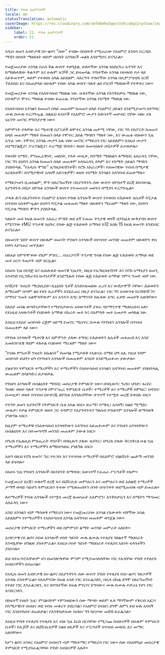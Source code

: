 ```yaml
---
title: ሦስቱ አእምሮዎች
locale: am
statusTranslation: automatic
coverImage: https://res.cloudinary.com/xmfm6mhw3gwctndtcubgx2rptnae/image/upload/v1740337243/small_cover_educacion_fundamental_a051170f1c.webp
sidebar:
    label: 21. ሦስቱ አእምሮዎች
    order: 21
---
```

አዲሱ ዘመን አብዮታዊ ስነ-ልቦና "ሰው" ተብሎ በስህተት የሚጠራው የአዕምሮ እንስሳ ኦርጋኒክ ማሽን በሶስት ማዕከላት ወይም በሶስት አንጎሎች መልክ እንደሚኖር ይናገራል።

የመጀመሪያው አንጎል በራስ ቅል ውስጥ ተዘግቷል. ሁለተኛው አንጎል ከአከርካሪ አጥንት እና ከማዕከላዊው ቅልጥም እና ሁሉም ነርቮች ጋር ይዛመዳል. ሦስተኛው አንጎል በተወሰነ ቦታ ላይ አይቀመጥም, ወይም የተወሰነ አካል አይደለም. በእርግጥ ሦስተኛው አንጎል በሲምፓቲቲክ ነርቭ ፕሌክስስ እና በአጠቃላይ በሁሉም የሰው አካል ውስጥ ባሉት ልዩ የነርቭ ማዕከሎች የተዋቀረ ነው።

የመጀመሪያው አንጎል የአስተሳሰብ ማዕከል ነው. ሁለተኛው አንጎል የእንቅስቃሴ ማዕከል ነው, በተለምዶ ሞተር ማዕከል ተብሎ ይጠራል. ሦስተኛው አንጎል የስሜት ማዕከል ነው.

የአስተሳሰብ አንጎልን ከመጠን በላይ መጠቀም ከመጠን በላይ የአዕምሮ ኃይልን እንደሚያመጣ በተግባር ሙሉ በሙሉ ተረጋግጧል. ስለዚህ እብዶች የአእምሮ ሙታን እውነተኛ መቃብር ናቸው ብሎ ያለ ፍርሃት መናገር ምክንያታዊ ነው።

ስምምነት ያላቸው እና ሚዛናዊ ስፖርቶች ለሞተር አንጎል ጠቃሚ ናቸው, ነገር ግን የስፖርት ከመጠን በላይ መጠቀም ማለት ከመጠን በላይ የሞተር ኃይል ማባከን ማለት ነው, እና ውጤቱ ብዙውን ጊዜ አጥፊ ነው. የሞተር አንጎል ሙታን አሉ ብሎ መናገር የማይረባ ነገር አይደለም። እነዚህ ሙታን በሄሚፕልጂያ፣ ፓራፕልጂያ፣ ተራማጅ ሽባነት፣ ወዘተ በመሳሰሉት በሽታዎች ይታወቃሉ።

የውበት ስሜት, ምስጢራዊነት, መደሰት, የላቀ ሙዚቃ, የስሜት ማዕከልን ለማዳበር አስፈላጊ ናቸው, ነገር ግን ይህንን አንጎል ከመጠን በላይ መጠቀም አላስፈላጊ ድካም እና የስሜት ኃይልን ማባከን ያስከትላል. "የአዲሱ ሞገድ" ኤግዚስቴሽንቶች፣ የሮክ አክራሪዎች፣ የዘመናዊው ጥበብ ስሜታዊ አርቲስቶች፣ የስሜታዊነት አሳዛኝ አድናቂዎች፣ ወዘተ የስሜት አንጎልን አላግባብ ይጠቀማሉ።

የማይታመን ቢመስልም, ሞት በእርግጠኝነት በእያንዳንዱ ሰው ውስጥ በሦስተኛ ደረጃ ይከናወናል. እያንዳንዱ በሽታ በሦስቱ አንጎሎች ውስጥ የተመሠረተ መሆኑን በሚገባ ተረጋግጧል።

ታላቁ ሕግ በእያንዳንዱ የአዕምሮ እንስሳ ሦስቱ አንጎሎች ውስጥ የተወሰነ የሕይወት እሴቶች ካፒታል በጥበብ አስቀምጧል። ይህንን ካፒታል መቆጠብ ማለት ህይወትን ማራዘም ማለት ነው, ይህንን ካፒታል ማባከን ሞትን ያስከትላል.

ካለፉት መቶ ክፍለ ዘመናት አስፈሪ ምሽት ወደ እኛ የመጡ ጥንታዊ ወጎች በፓስፊክ ውቅያኖስ ውስጥ የሚገኘው የMU ጥንታዊ አህጉር የሰው ልጅ የሕይወት አማካይ ከ12 እስከ 15 ክፍለ ዘመናት እንደነበር ይናገራሉ።

በዘመናት ሂደት ውስጥ በሁሉም ዘመናት ሦስቱን አንጎሎች በተሳሳተ መንገድ መጠቀም ህይወትን ቀስ በቀስ እያሳጠረ መጥቷል።

በፀሐይ በምትሞቀው የኬም ምድር... በፈርዖኖች ጥንታዊ ግብፅ የሰው ልጅ የሕይወት አማካይ ወደ መቶ አርባ ዓመታት ብቻ ደርሷል።

በአሁኑ ጊዜ በነዳጅ እና ሴሉሎይድ ዘመናዊ ጊዜያት, በዚህ የኤግዚስቴሽንት እና የሮክ አማፂያን ዘመን, አንዳንድ የኢንሹራንስ ኩባንያዎች እንደሚሉት የሰው ልጅ የሕይወት አማካይ ሃምሳ ዓመት ብቻ ነው.

የሶቪየት ኅብረት ማርክሲስት-ሌኒኒስት ጌቶች እንደተለመደው ፈሪሃ እና ውሸታሞች ናቸው፣ ሕይወትን ለማራዘም በጣም ልዩ የሆኑ ሴራዎችን እንደፈጠሩ በዚያ ይናገራሉ፣ ነገር ግን አዛውንቱ ክሩሽቼቭ ገና ሰማንያ ዓመት አልሞላቸውም እና አንዱን እግር ለማንሳት ከሌላው እግር ፈቃድ መጠየቅ አለባቸው።

በእስያ መሃል ወጣትነታቸውን የማያስታውሱ አዛውንቶች ያቀፈ ሃይማኖታዊ ማህበረሰብ አለ። የእነዚህ አዛውንቶች የህይወት አማካይ በአራት መቶ እና በአምስት መቶ አመታት መካከል ነው.

እነዚህ የእስያ መነኮሳት ረጅም ዕድሜ የመኖር ሚስጥር በሙሉ የሦስቱን አንጎሎች በጥበብ በመጠቀም ላይ ነው።

የሦስቱ አንጎሎች ሚዛናዊ እና ስምምነት ያለው ተግባር የሕይወትን እሴቶች መቆጠብ እና እንደ አመክንዮአዊ ቅደም ተከተል የህይወት ማራዘም ማለት ነው።

"የብዙ ምንጮች ንዝረት እኩልነት" በመባል የሚታወቅ የአጽናፈ ሰማይ ህግ አለ. የዚህ ገዳም መነኮሳት ይህንን ህግ የሦስቱን አንጎሎች በመጠቀም እንዴት እንደሚጠቀሙ ያውቃሉ።

ያልተገባ ትምህርት ተማሪዎችን እና ተማሪዎችን የአስተሳሰብ አንጎልን አላግባብ መጠቀም ያስከትላል, ውጤቱም በሳይካትሪ ይታወቃል.

ሦስቱን አንጎሎች በብልህነት ማዳበር መሰረታዊ ትምህርት ነው። በባቢሎን፣ ግሪክ፣ ህንድ፣ ፋርስ፣ ግብፅ፣ ወዘተ ባሉት ጥንታዊ የምሥጢር ትምህርት ቤቶች፣ ተማሪዎች እና ተማሪዎች በምክር፣ በዳንስ፣ በሙዚቃ፣ ወዘተ በጥበብ በተቀናጁ ለሦስቱ አንጎሎቻቸው ቀጥተኛ የተሟላ መረጃ ይቀበሉ ነበር።

የጥንት ዘመን ቲያትሮች የትምህርት ቤቱ አካል ነበሩ። ድራማ፣ ኮሜዲ፣ አሳዛኝ፣ ከልዩ ሚሚክ፣ ሙዚቃ፣ የቃል ትምህርት ወዘተ ጋር ተዳምሮ የእያንዳንዱን ግለሰብ ሦስቱንም አንጎሎች ለማሳወቅ ያገለግሉ ነበር።

ከዚያም ተማሪዎቹ የአስተሳሰብ አንጎላቸውን አላግባብ አይጠቀሙም እና ሦስቱን አንጎላቸውን በብልህነት እና በተመጣጣኝ መንገድ መጠቀም ያውቁ ነበር።

በግሪክ የኤሉሲስ ምስጢራት ዳንሶች፣ በባቢሎን ያለው ቲያትር፣ በግሪክ ያለው ቅርፃቅርፅ ሁል ጊዜ ተማሪዎችን እና ተማሪዎችን ለማስተላለፍ ያገለግሉ ነበር።

አሁን በዚህ የሮክ ዘመን፣ ግራ የተጋቡ እና የተሳሳቱ ተማሪዎች በአእምሮ ብልሹነት ጨለማ መንገድ ላይ ይሄዳሉ።

በአሁኑ ጊዜ ሦስቱን አንጎሎች በአንድነት ለማዳበር እውነተኛ የፈጠራ ሥርዓቶች የሉም።

የመጀመሪያ ደረጃ፣ ሁለተኛ ደረጃ እና ዩኒቨርሲቲ መምህራን እና መምህራን ወደ አሰልቺ ተማሪዎች ታማኝ ወዳድ ሳይሆን ትምህርቱን ትተው የሚወጡበትን ሰዓት በጭንቀት ወደሚጠብቁ ብቻ ይመራሉ።

ለተማሪዎች ሦስቱ አንጎሎች የተሟላ መረጃ ለመስጠት አእምሮን፣ እንቅስቃሴን እና ስሜትን ማጣመር አስፈላጊ ነው።

አንድ አንጎልን ብቻ ማሳወቅ የማይረባ ነው። የመጀመሪያው አንጎል የእውቀት ብቸኛው አካል አይደለም። የተማሪዎችን የአስተሳሰብ አንጎል አላግባብ መጠቀም ወንጀል ነው።

መሰረታዊ ትምህርት ተማሪዎችን ወደ ስምምነት ልማት መንገድ መምራት አለበት።

አብዮታዊ ስነ ልቦና ሶስቱ አንጎሎች ሶስት ዓይነት ሙሉ ለሙሉ የተለያዩ ገለልተኛ ማህበራት እንዳሏቸው በግልጽ ያስተምራል። እነዚህ ሶስት ዓይነት ማህበራት የተለያዩ አይነት ፍላጎቶችን ያስነሳሉ።

ይህ በተፈጥሮአቸውም ሆነ በመገለጫቸው ምንም የሚያመሳስላቸው ነገር የሌላቸው ሦስት የተለያዩ ስብዕናዎችን ይሰጠናል።

የአዲሱ ዘመን አብዮታዊ ስነ-ልቦና በእያንዳንዱ ሰው ውስጥ ሦስት የተለያዩ የስነ-ልቦና ገጽታዎች እንዳሉ ያስተምራል። በአእምሮው ክፍል አንድ ነገር እንፈልጋለን, በሌላ በኩል ደግሞ በእርግጠኝነት የተለየ ነገር እንፈልጋለን, እና ለሦስተኛው ክፍል ምስጋና ይግባውና ሙሉ በሙሉ ተቃራኒ የሆነ ነገር እናደርጋለን.

በከፍተኛ የሀዘን ጊዜ፣ ምናልባትም የምንወደውን ሰው ማጣት ወይም ሌላ ማንኛውም የቅርብ አደጋ፣ የስሜታዊነት ስብዕና ወደ ተስፋ መቁረጥ ይደርሳል፣ የአዕምሮ ስብዕና ደግሞ ለምን ይህ ሁሉ አሳዛኝ ነገር እንደተከሰተ ይጠይቃል፣ የእንቅስቃሴው ስብዕና ግን ከቦታው መሸሽ ይፈልጋል።

እነዚህ ሦስት የተለያዩ የተለያዩ እና ብዙ ጊዜ እርስ በርሳቸው የሚጋጩ ስብዕናዎች በሁሉም ትምህርት ቤቶች፣ ኮሌጆች እና ዩኒቨርሲቲዎች በልዩ ዘዴዎች እና ሥርዓቶች በጥበብ መዳበር እና መማር አለባቸው።

ከሥነ ልቦና አንጻር የአዕምሮ ስብዕናን ብቻ ማስተማር የማይረባ ነገር ነው። ሰው በአስቸኳይ መሰረታዊ ትምህርት የሚያስፈልጋቸው ሦስት ስብዕናዎች አሉት።

